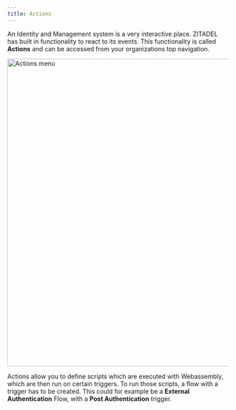 ```yaml
---
title: Actions
---
```


An Identity and Management system is a very interactive place. ZITADEL has built in functionality to react to its events. This functionality is called **Actions** and can be accessed from your organizations top navigation.

<img
  src="/img/guides/console/actionsmenu.png"
  width="700px"
  alt="Actions menu"
/>

Actions allow you to define scripts which are executed with Webassembly, which are then run on certain triggers.
To run those scripts, a flow with a trigger has to be created.
This could for example be a **External Authentication** Flow, with a **Post Authentication** trigger.
